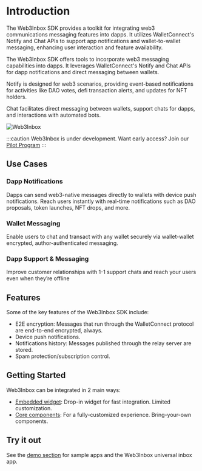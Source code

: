 # Introduction

The Web3Inbox SDK provides a toolkit for integrating web3 communications messaging features into dapps. It utilizes WalletConnect's Notify and Chat APIs to support app notifications and wallet-to-wallet messaging, enhancing user interaction and feature availability.

The Web3Inbox SDK offers tools to incorporate web3 messaging capabilities into dapps. It leverages WalletConnect's Notify and Chat APIs for dapp notifications and direct messaging between wallets.

Notify is designed for web3 scenarios, providing event-based notifications for activities like DAO votes, defi transaction alerts, and updates for NFT holders.

Chat facilitates direct messaging between wallets, support chats for dapps, and interactions with automated bots.

![Web3Inbox](/img/web3inbox.png)

:::caution
Web3Inbox is under development. Want early access? Join our [Pilot Program](https://walletconnect.com/partners)
:::

## Use Cases

### Dapp Notifications

Dapps can send web3-native messages directly to wallets with device push notifications. Reach users instantly with real-time notifications such as DAO proposals, token launches, NFT drops, and more.

### Wallet Messaging

Enable users to chat and transact with any wallet securely via wallet-wallet encrypted, author-authenticated messaging.

### Dapp Support & Messaging

Improve customer relationships with 1-1 support chats and reach your users even when they’re offline

## Features

Some of the key features of the Web3Inbox SDK include:

- E2E encryption: Messages that run through the WalletConnect protocol are end-to-end encrypted, always.
- Device push notifications.
- Notifications history: Messages published through the relay server are stored.
- Spam protection/subscription control.

## Getting Started

Web3Inbox can be integrated in 2 main ways:

- [Embedded widget](embedded-widget/about): Drop-in widget for fast integration. Limited customization.
- [Core components](core-components/about): For a fully-customized experience. Bring-your-own components.

## Try it out

See the [demo section](demo) for sample apps and the Web3Inbox universal inbox app.
